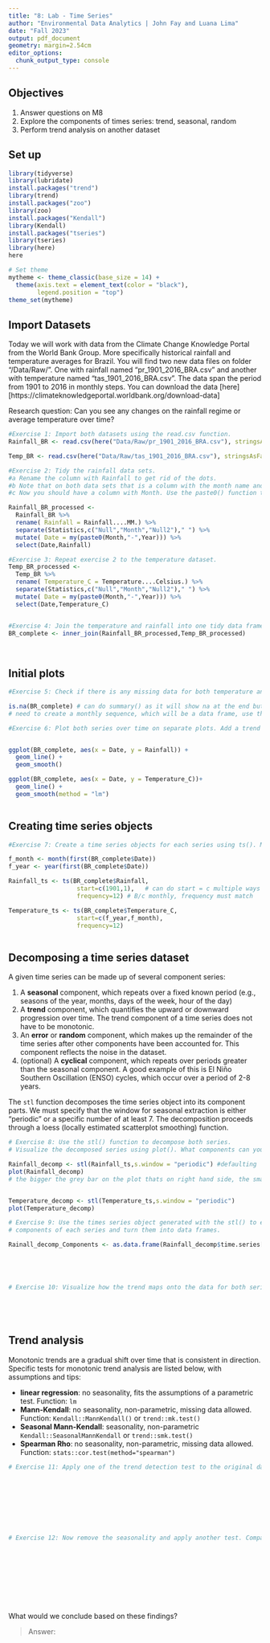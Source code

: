 ```yaml
---
title: "8: Lab - Time Series"
author: "Environmental Data Analytics | John Fay and Luana Lima"
date: "Fall 2023"
output: pdf_document
geometry: margin=2.54cm
editor_options: 
  chunk_output_type: console
---
```


## Objectives
1. Answer questions on M8
2. Explore the components of times series: trend, seasonal, random
3. Perform trend analysis on another dataset

## Set up

```r

library(tidyverse)
library(lubridate)
install.packages("trend")
library(trend)
install.packages("zoo")
library(zoo)
install.packages("Kendall")
library(Kendall)
install.packages("tseries")
library(tseries)
library(here)
here

# Set theme
mytheme <- theme_classic(base_size = 14) +
  theme(axis.text = element_text(color = "black"), 
        legend.position = "top")
theme_set(mytheme)
```

## Import Datasets

Today we will work with data from the Climate Change Knowledge Portal from the World Bank Group. More specifically historical rainfall and temperature averages for Brazil. You will find two new data files on folder "/Data/Raw/". One with rainfall named "pr_1901_2016_BRA.csv" and another with temperature named "tas_1901_2016_BRA.csv". The data span the period from 1901 to 2016 in monthly steps. You can download the data [here][https://climateknowledgeportal.worldbank.org/download-data]

Research question: Can you see any changes on the rainfall regime or average temperature over time?

```r
#Exercise 1: Import both datasets using the read.csv function.
Rainfall_BR <- read.csv(here("Data/Raw/pr_1901_2016_BRA.csv"), stringsAsFactors = TRUE)

Temp_BR <- read.csv(here("Data/Raw/tas_1901_2016_BRA.csv"), stringsAsFactors = TRUE)

#Exercise 2: Tidy the rainfall data sets.
#a Rename the column with Rainfall to get rid of the dots.
#b Note that on both data sets that is a column with the month name and average. Convert it to a Month column by separating the string, i.e., month in one column and the word "Average" on another. Hint: use the separate() function in the pipe.
#c Now you should have a column with Month. Use the paste0() function to paste month and year together and create a date object.

Rainfall_BR_processed <-
  Rainfall_BR %>% 
  rename( Rainfall = Rainfall....MM.) %>% 
  separate(Statistics,c("Null","Month","Null2")," ") %>% 
  mutate( Date = my(paste0(Month,"-",Year))) %>% 
  select(Date,Rainfall)

#Exercise 3: Repeat exercise 2 to the temperature dataset.
Temp_BR_processed <-
  Temp_BR %>% 
  rename( Temperature_C = Temperature....Celsius.) %>% 
  separate(Statistics,c("Null","Month","Null2")," ") %>% 
  mutate( Date = my(paste0(Month,"-",Year))) %>% 
  select(Date,Temperature_C)  


#Exercise 4: Join the temperature and rainfall into one tidy data frame with 3 columns: Date, Rainfall and Temperature.
BR_complete <- inner_join(Rainfall_BR_processed,Temp_BR_processed)
  
           
```


## Initial plots

```r

#Exercise 5: Check if there is any missing data for both temperature and rainfall series.

is.na(BR_complete) # can do summary() as it will show na at the end but should not do this in the assignment
# need to create a monthly sequence, which will be a data frame, use the join function 

#Exercise 6: Plot both series over time on separate plots. Add a trend line using geom_smooth(). Can you say something about the trend just by visualizing the data?


ggplot(BR_complete, aes(x = Date, y = Rainfall)) +
  geom_line() +
  geom_smooth()

ggplot(BR_complete, aes(x = Date, y = Temperature_C))+
  geom_line() +
  geom_smooth(method = "lm")



```

## Creating time series objects

```r
#Exercise 7: Create a time series objects for each series using ts(). Make sure you specify the starting point and frequency.

f_month <- month(first(BR_complete$Date))
f_year <- year(first(BR_complete$Date))

Rainfall_ts <- ts(BR_complete$Rainfall,
                   start=c(1901,1),   # can do start = c multiple ways
                   frequency=12) # B/c monthly, frequency must match

Temperature_ts <- ts(BR_complete$Temperature_C,
                   start=c(f_year,f_month),
                   frequency=12) 



```


## Decomposing a time series dataset

A given time series can be made up of several component series: 

1. A **seasonal** component, which repeats over a fixed known period (e.g., seasons of the year, months, days of the week, hour of the day)
2. A **trend** component, which quantifies the upward or downward progression over time. The trend component of a time series does not have to be monotonic.
3. An **error** or **random** component, which makes up the remainder of the time series after other components have been accounted for. This component reflects the noise in the dataset. 
4. (optional) A **cyclical** component, which repeats over periods greater than the seasonal component. A good example of this is El Niño Southern Oscillation (ENSO) cycles, which occur over a period of 2-8 years.


The `stl` function decomposes the time series object into its component parts. We must specify that the window for seasonal extraction is either "periodic" or a specific number of at least 7. The decomposition proceeds through a loess (locally estimated scatterplot smoothing) function.

```r

# Exercise 8: Use the stl() function to decompose both series. 
# Visualize the decomposed series using plot(). What components can you identify?

Rainfall_decomp <- stl(Rainfall_ts,s.window = "periodic") #defaulting
plot(Rainfall_decomp)
# the bigger the grey bar on the plot thats on right hand side, the smaller the impact it has


Temperature_decomp <- stl(Temperature_ts,s.window = "periodic")
plot(Temperature_decomp)

# Exercise 9: Use the times series object generated with the stl() to extract the 
# components of each series and turn them into data frames.

Rainall_decomp_Components <- as.data.frame(Rainfall_decomp$time.series[,1:3])





# Exercise 10: Visualize how the trend maps onto the data for both series






```


## Trend analysis

Monotonic trends are a gradual shift over time that is consistent in direction. Specific tests for monotonic trend analysis are listed below, with assumptions and tips: 

* **linear regression**: no seasonality, fits the assumptions of a parametric test. Function: `lm`
* **Mann-Kendall**: no seasonality, non-parametric, missing data allowed. Function: `Kendall::MannKendall()` or `trend::mk.test()`
* **Seasonal Mann-Kendall**: seasonality, non-parametric `Kendall::SeasonalMannKendall` or `trend::smk.test()`
* **Spearman Rho**: no seasonality, non-parametric, missing data allowed. Function: `stats::cor.test(method="spearman")`


```r

# Exercise 11: Apply one of the trend detection test to the original data set. Remember that the data has seasonal component, which test can be applied in this case?









# Exercise 12: Now remove the seasonality and apply another test. Compare the results with what you obtained on Exercise 9.











```

What would we conclude based on these findings? 

> Answer:


